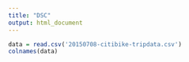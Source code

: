 ---
title: "DSC"
output: html_document
---
```{r}
data = read.csv('20150708-citibike-tripdata.csv')
colnames(data)
``` 
